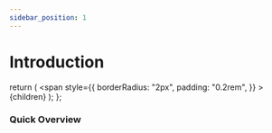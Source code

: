 ```yaml
---
sidebar_position: 1
---
```



# Introduction

  return (
    <span
      style={{
        borderRadius: "2px",
        padding: "0.2rem",
      }}
    >
      {children}
    </span>
  );
};

<Introduction>
  <h3>Quick Overview</h3>
  <IntroductionContent />
</Introduction>
